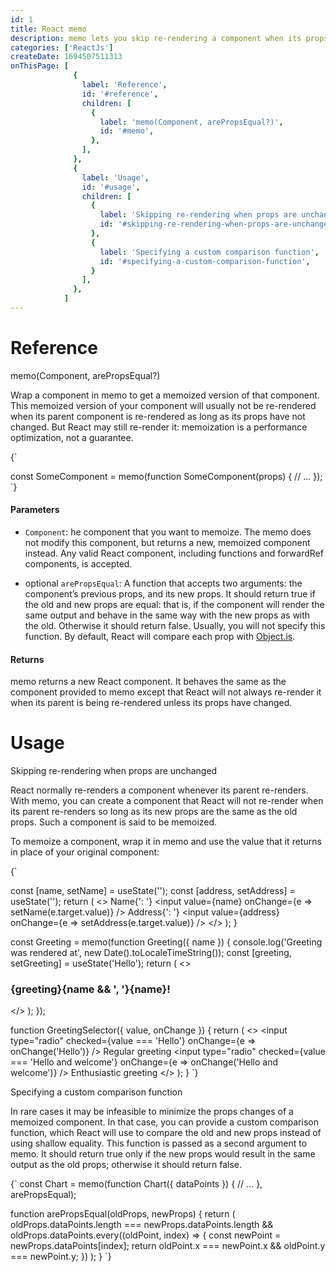 ```yaml
---
id: 1
title: React memo
description: memo lets you skip re-rendering a component when its props are unchanged..
categories: ['ReactJs']
createDate: 1694507511313
onThisPage: [
              {
                label: 'Reference',
                id: '#reference',
                children: [
                  {
                    label: 'memo(Component, arePropsEqual?)',
                    id: '#memo',
                  },
                ],
              },
              {
                label: 'Usage',
                id: '#usage',
                children: [
                  {
                    label: 'Skipping re-rendering when props are unchanged',
                    id: '#skipping-re-rendering-when-props-are-unchanged',
                  },
                  {
                    label: 'Specifying a custom comparison function',
                    id: '#specifying-a-custom-comparison-function',
                  }
                ],
              },
            ]
---
```


<h1 id="reference">Reference</h1>

<div className="size-18 weight-medium" id="memo">memo(Component, arePropsEqual?)</div>

Wrap a component in memo to get a memoized version of that component. This memoized version of your component will usually not be re-rendered when its parent component is re-rendered as long as its props have not changed. But React may still re-render it: memoization is a performance optimization, not a guarantee.

<MarkdownCode>
{`

const SomeComponent = memo(function SomeComponent(props) {
  // ...
});
`}
</MarkdownCode>

<h4>Parameters</h4>

- ```Component```: he component that you want to memoize. The memo does not modify this component, but returns a new, memoized component instead. Any valid React component, including functions and forwardRef components, is accepted.

- optional ```arePropsEqual```: A function that accepts two arguments: the component’s previous props, and its new props. It should return true if the old and new props are equal: that is, if the component will render the same output and behave in the same way with the new props as with the old. Otherwise it should return false. Usually, you will not specify this function. By default, React will compare each prop with [Object.is](https://developer.mozilla.org/en-US/docs/Web/JavaScript/Reference/Global_Objects/Object/is).

<h4>Returns</h4>

memo returns a new React component. It behaves the same as the component provided to memo except that React will not always re-render it when its parent is being re-rendered unless its props have changed.

<Divider/>

<h1 id="usage">Usage</h1>

<div className="size-18 weight-medium mt-32" id="skipping-re-rendering-when-props-are-unchanged">Skipping re-rendering when props are unchanged</div>

React normally re-renders a component whenever its parent re-renders. With memo, you can create a component that React will not re-render when its parent re-renders so long as its new props are the same as the old props. Such a component is said to be memoized.

To memoize a component, wrap it in memo and use the value that it returns in place of your original component:

<MarkdownCode>
{`

  const [name, setName] = useState('');
  const [address, setAddress] = useState('');
  return (
    <>
      <label>
        Name{': '}
        <input value={name} onChange={e => setName(e.target.value)} />
      </label>
      <label>
        Address{': '}
        <input value={address} onChange={e => setAddress(e.target.value)} />
      </label>
      <Greeting name={name} />
    </>
  );
}

const Greeting = memo(function Greeting({ name }) {
  console.log('Greeting was rendered at', new Date().toLocaleTimeString());
  const [greeting, setGreeting] = useState('Hello');
  return (
    <>
      <h3>{greeting}{name && ', '}{name}!</h3>
      <GreetingSelector value={greeting} onChange={setGreeting} />
    </>
  );
});

function GreetingSelector({ value, onChange }) {
  return (
    <>
      <label>
        <input
          type="radio"
          checked={value === 'Hello'}
          onChange={e => onChange('Hello')}
        />
        Regular greeting
      </label>
      <label>
        <input
          type="radio"
          checked={value === 'Hello and welcome'}
          onChange={e => onChange('Hello and welcome')}
        />
        Enthusiastic greeting
      </label>
    </>
  );
}
`}
</MarkdownCode>

<Divider/>

<div className="size-18 weight-medium" id="specifying-a-custom-comparison-function">Specifying a custom comparison function</div>

In rare cases it may be infeasible to minimize the props changes of a memoized component. In that case, you can provide a custom comparison function, which React will use to compare the old and new props instead of using shallow equality. This function is passed as a second argument to memo. It should return true only if the new props would result in the same output as the old props; otherwise it should return false.

<MarkdownCode>
{`
const Chart = memo(function Chart({ dataPoints }) {
  // ...
}, arePropsEqual);

function arePropsEqual(oldProps, newProps) {
  return (
    oldProps.dataPoints.length === newProps.dataPoints.length &&
    oldProps.dataPoints.every((oldPoint, index) => {
      const newPoint = newProps.dataPoints[index];
      return oldPoint.x === newPoint.x && oldPoint.y === newPoint.y;
    })
  );
}
`}
</MarkdownCode>
